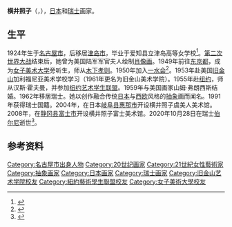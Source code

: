 '''横井照子'''（{{jpn|j=横井 照子|hg=よこい てるこ|rm=Yokoi Teruko|f=y}}，{{bd|1924年||2020年|catIdx=Yokoi}}），[[日本|日本]]和[[瑞士|瑞士]]画家。
== 生平 ==
1924年生于[[名古屋市|名古屋市]]，后移居[[津岛市|津岛市]]，毕业于爱知县立津岛高等女学校<ref>{{cite web |title=横井照子さん死去　津島市出身・96歳　画家・国際的に活躍 |url=http://www.lib.tsushima.aichi.jp/news/2020/11/01/ |publisher=津島市立図書館 |archiveurl=https://web.archive.org/web/20210117125212/http://www.lib.tsushima.aichi.jp/news/2020/11/01/ |archivedate=2021-01-17 |language=ja |date=2020-11-01}}</ref>。[[第二次世界大战|第二次世界大战]]结束后，她曾为美国陆军军官夫人绘制[[肖像画|肖像画]]。1949年前往[[东京都|东京都]]，成为[[女子美术大学|女子美术大学]]旁听生，师从[[木下孝则|木下孝则]]。1950年加入[[一水会_(美术团体)|一水会]]<ref>{{cite web |title=プロフィール - 横井照子 |url=https://www.enakawakamiya.co.jp/hinageshi/profile/index.html |publisher=ひなげし美術館 |accessdate=2021-01-17 |language=ja |archive-date=2016-04-06 |archive-url=https://web.archive.org/web/20160406031308/http://www.enakawakamiya.co.jp/hinageshi/profile/index.html |dead-url=no }}</ref>。1953年赴美国[[旧金山|旧金山]]加利福尼亚美术学校学习（1961年更名为旧金山美术学院）。1955年赴[[纽约|纽约]]，师从汉斯·霍夫曼，并参加[[纽约艺术学生联盟|纽约艺术学生联盟]]。1959年与美国画家山姆·弗朗西斯结婚。1962年移居瑞士。她以创作融合传统[[日本|日本]]与[[西欧|西欧]]风格的[[抽象|抽象]]画而闻名。1991年获得瑞士国籍。2004年，在日本[[岐阜县|岐阜县]][[惠那市|惠那市]]开设横井照子虞美人美术馆。2008年，在[[静冈县|静冈县]][[富士市|富士市]]开设横井照子富士美术馆。2020年10月28日在瑞士[[伯尔尼|伯尔尼]]逝世<ref>{{cite web |title=Die Künstlerin Teruko Francis-Yokoi ist mit 96 Jahren gestorben |url=https://www.nzz.ch/feuilleton/die-kuenstlerin-teruko-francis-yokoi-ist-mit-96-jahren-gestorben-ld.1585305 |publisher=[[新苏黎世报|Neue Zürcher Zeitung]] |language=de |date=2020-11-04}}</ref>。
== 参考资料 ==
{{reflist}}

{{authority control}}

{{DEFAULTSORT:Yokoi, Teruko}}
[[Category:名古屋市出身人物|Category:名古屋市出身人物]]
[[Category:20世纪画家|Category:20世纪画家]]
[[Category:21世紀女性藝術家|Category:21世紀女性藝術家]]
[[Category:抽象画家|Category:抽象画家]]
[[Category:日本画家|Category:日本画家]]
[[Category:瑞士画家|Category:瑞士画家]]
[[Category:旧金山艺术学院校友|Category:旧金山艺术学院校友]]
[[Category:紐約藝術學生聯盟校友|Category:紐約藝術學生聯盟校友]]
[[Category:女子美術大學校友|Category:女子美術大學校友]]